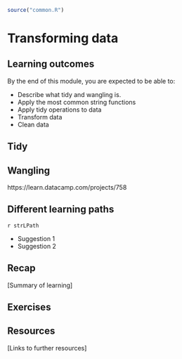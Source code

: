 ```r
source("common.R")
```




# Transforming data

## Learning outcomes

By the end of this module, you are expected to be able to:

* Describe what tidy and wangling is.
* Apply the most common string functions
* Apply tidy operations to data 
* Transform data
* Clean data


<!-- SOLO increasing: identify · memorise · name · do simple procedure · collect data · -->
<!-- enumerate · describe · interpret · formulate · list · paraphrase · combine · do -->
<!-- algorithms · compare · contrast · explain causes · analyse · relate · derive · -->
<!-- evaluate · apply · argue · theorise · generalise · hypothesise · solve · reflect -->


## Tidy 


## Wangling


https://learn.datacamp.com/projects/758

## Different learning paths

`r strLPath`

* Suggestion 1 
* Suggestion 2

## Recap

[Summary of learning]



## Exercises


## Resources

[Links to further resources]






<!-- Usefull stuff: 

Icons:
`r addIcon("file-code", attrib = list(class = "fa-pull-right fa-5x iconStyle1"))`
`r addIcon("code", attrib = list(class = "fa-pull-right fa-5x iconStyle1"))`
`r addIcon("external-link-alt", attrib = list(class = "fa-pull-right fa-5x iconStyle1"))`



Task/checklist box:
<div class = "boxTask">
`r addIcon("tasks", attrib = list(class = "fa-pull-right fa-5x iconStyle1"))`

   * dasf
   * fsa
   * 324
</div>



Exercise box:
<div class = "boxExercise">
`r addIcon("laptop-code", attrib = list(class = "fa-pull-right fa-5x iconStyle1"))`  

**Exercise 1**
asdf asdlfkj sdfklj fsdjka æ

   1. sdf
   2. edasf

**Exercise 2**
asdfav sdaf sdhj sdjkahdf jkhasdkjæsdfh asjf

   1. sdf
   2. sdf
</div>



Numbered exercises with hints:
## Exercises

Exercises are numbered using [module number].[section number].[exercise number]. 

### Exercise (install packages)

This exercise is done from the Console in RStudio. 

   1) Install the package `devtools` using function `install.packages`. Note you can always get help/see documentation by typing `?install.packages` or typing `install.packages` and press F1. 
   
You now have install the package from the default repository ([CRAN][cran]). You may also install packages from other repositories (e.g. GitHub)
   
   1) Have a look at the documentation for function `install_github` in the package `devtools`. This can be done in different ways:
   
```r
library(devtools)    # we here load all the functions in devtools 
?install_github

?devtools::install_github     # we here use the namespace devtools to load only one function
```

   1) Install the package `tfa` from github using path ``

```r
# filter the flights table to include only United and
# American flights

```

```r
{
sink("tmp.md")
cat('
Vi tester
```r
cat("hello")
cat("world")
```')
sink()
}
bs_modal(id = "hint", title = "Hint", 
         body = includeMarkdown("tmp.md"))
```

```r
bs_button("Hint") %>%
  bs_attach_modal(id_modal = "hint")
```

### Exercise

[Add text]

### Exercise ()

[Add text]

### Exercise (string management)




-->
